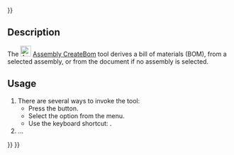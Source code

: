 <languages/>
{{UnfinishedDocu{{#translation:}}}}

{{Docnav
|[[Assembly_CreateSimulation|CreateSimulation]]
|[[Assembly_ExportASMT|ExportASMT]]
|[[Assembly_Workbench|Assembly]]
|IconL=Assembly_CreateSimulation.svg
|IconR=Assembly_ExportASMT.svg
|IconC=Workbench_Assembly.svg
}}

{{GuiCommand
|Name=Assembly CreateBom
|MenuLocation=Assembly → Create Bill of Materials
|Workbenches=[[Assembly_Workbench|Assembly]]
|Shortcut={{KEY|O}}
|Version=1.0
|SeeAlso=
}}

==Description==

The [[Image:Assembly_CreateBom.svg|24px]] [[Assembly_CreateBom|Assembly CreateBom]] tool derives a bill of materials (BOM), from a selected assembly, or from the document if no assembly is selected.

==Usage==

# There are several ways to invoke the tool:
#* Press the {{Button|[[Image:Assembly_CreateBom.svg|16px]] [[Assembly_CreateBom|Create Bill of Materials]]}} button.
#* Select the {{MenuCommand|Assembly → [[Image:Assembly_CreateBom.svg|16px]] Create Bill of Materials}} option from the menu.
#* Use the keyboard shortcut: {{KEY|O}}.
# ...


{{Docnav
|[[Assembly_CreateSimulation|CreateSimulation]]
|[[Assembly_ExportASMT|ExportASMT]]
|[[Assembly_Workbench|Assembly]]
|IconL=Assembly_CreateSimulation.svg
|IconR=Assembly_ExportASMT.svg
|IconC=Workbench_Assembly.svg
}}

{{Assembly_Tools_navi{{#translation:}}}}
{{Userdocnavi{{#translation:}}}}
